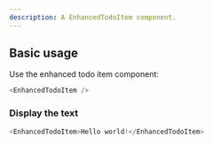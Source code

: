 ```yaml
---
description: A EnhancedTodoItem component.
---
```



## Basic usage

Use the enhanced todo item component:

```js
<EnhancedTodoItem />
```

### Display the text

```js live
<EnhancedTodoItem>Hello world!</EnhancedTodoItem>
```
